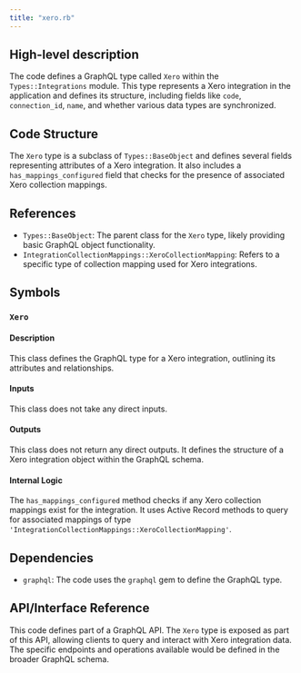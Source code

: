 ```yaml
---
title: "xero.rb"
---
```


## High-level description
The code defines a GraphQL type called `Xero` within the `Types::Integrations` module. This type represents a Xero integration in the application and defines its structure, including fields like `code`, `connection_id`, `name`, and whether various data types are synchronized. 

## Code Structure
The `Xero` type is a subclass of `Types::BaseObject` and defines several fields representing attributes of a Xero integration. It also includes a `has_mappings_configured` field that checks for the presence of associated Xero collection mappings.

## References
- `Types::BaseObject`: The parent class for the `Xero` type, likely providing basic GraphQL object functionality.
- `IntegrationCollectionMappings::XeroCollectionMapping`:  Refers to a specific type of collection mapping used for Xero integrations.

## Symbols

### `Xero`
#### Description
This class defines the GraphQL type for a Xero integration, outlining its attributes and relationships.

#### Inputs
This class does not take any direct inputs.

#### Outputs
This class does not return any direct outputs. It defines the structure of a Xero integration object within the GraphQL schema.

#### Internal Logic
The `has_mappings_configured` method checks if any Xero collection mappings exist for the integration. It uses Active Record methods to query for associated mappings of type `'IntegrationCollectionMappings::XeroCollectionMapping'`.

## Dependencies
- `graphql`:  The code uses the `graphql` gem to define the GraphQL type.

## API/Interface Reference
This code defines part of a GraphQL API. The `Xero` type is exposed as part of this API, allowing clients to query and interact with Xero integration data. The specific endpoints and operations available would be defined in the broader GraphQL schema. 
